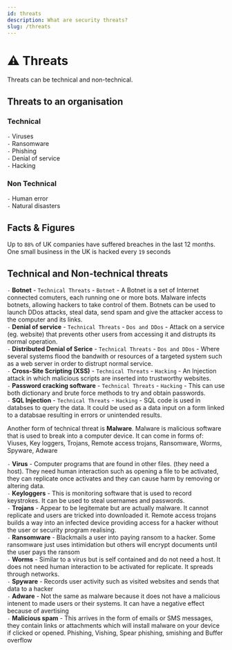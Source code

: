```yaml
---
id: threats
description: What are security threats?
slug: /threats
---
```


# ⚠️ Threats


Threats can be technical and non-technical. 

## Threats to an organisation

### Technical
` - ` Viruses <br />
` - ` Ransomware <br />
` - ` Phishing <br />
` - ` Denial of service <br />
` - ` Hacking 

### Non Technical
` - ` Human error <br />
` - ` Natural disasters <br />

## Facts & Figures
Up to `88%` of UK companies have suffered breaches in the last 12 months.  <br />
One small business in the UK is hacked every `19` seconds

## Technical and Non-technical threats
` - ` **Botnet** - <code className="greennumbercode">Technical Threats</code> - <code className="pinknumbercode">Botnet</code> - A Botnet is a set of Internet connected comuters, each running one or more bots. Malware infects botnets, allowing hackers to take control of them. Botnets can be used to launch DDos attacks, steal data, send spam and give the attacker access to the computer and its links. <br />
` - ` **Denial of service** - <code className="greennumbercode">Technical Threats</code> - <code className="pinknumbercode">Dos and DDos</code> -  Attack on a service (eg. website) that prevents other users from accessing it and distrupts its normal operation. <br />
` - ` **Distributed Denial of Serice** - <code className="greennumbercode">Technical Threats</code> - <code className="pinknumbercode">Dos and DDos</code> -  Where several systems flood the bandwith or resources of a targeted system such as a web server in order to distrupt normal service. <br />
` - ` **Cross-Site Scripting (XSS)** - <code className="greennumbercode">Technical Threats</code> - <code className="pinknumbercode">Hacking</code> - An Injection attack in which malicious scripts are inserted into trustworthy websites. <br />
` - ` **Password cracking software** - <code className="greennumbercode">Technical Threats</code> - <code className="pinknumbercode">Hacking</code> - This can use both dictionary and brute force methods to try and obtain passwords. <br />
` - ` **SQL Injection** - <code className="greennumbercode">Technical Threats</code> - <code className="pinknumbercode">Hacking</code> - SQL code is used in databses to query the data. It could be used as a data input on a form linked to a databsae resulting in errors or unintended results. <br />

Another form of technical threat is **Malware**. Malware is malicious software that is used to break into a computer device. It can come in forms of: Viuses, Key loggers, Trojans, Remote access trojans, Ransomware, Worms, Spyware, Adware <br />


` - ` **Virus** - Computer programs that are found in other files. (they need a host). They need human interaction such as opening a file to be activated, they can replicate once activates and they can cause harm by removing or altering data. <br />
` - ` **Keyloggers** - This is monitoring software that is used to record keystrokes. It can be used to steal usernames and passwords. <br />
` - ` **Trojans** - Appear to be legitemate but are actually malware. It cannot replicate and users are tricked into downloaded it. Remote access trojans builds a way into an infected device providing access for a hacker without the user or security program realising. <br />
` - ` **Ransomware** - Blackmails a user into paying ransom to a hacker. Some ransomware just uses intimidation but others will encrypt documents until the user pays the ransom <br />
` - ` **Worms** - Similar to a virus but is self contained and do not need a host. It does not need human interaction to be activated for replicate. It spreads through networks. <br />
` - ` **Spyware** - Records user activity such as visited websites and sends that data to a hacker <br />
` - ` **Adware** - Not the same as malware because it does not have a malicious intenent to made users or their systems. It can have a negative effect because of avertising <br />
` - ` **Malicious spam** - This arrives in the form of emails or SMS messages, they contain links or attachments which will install malware on your device if clicked or opened. Phishing, Vishing, Spear phishing, smishing and Buffer overflow